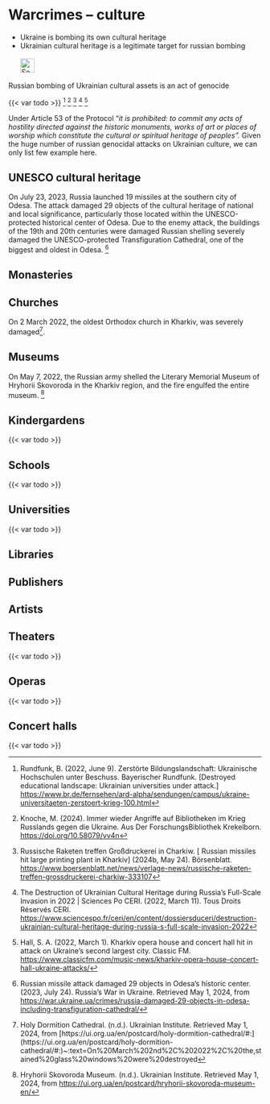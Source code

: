 # Warcrimes – culture {#sec-warcrimes-culture}

::: {.callout-caution title="Myth"}
- Ukraine is bombing its own cultural heritage
- Ukrainian cultural heritage is a legitimate target for russian bombing
[<br></br>![Search for topic in EUvsDisinfo](../all_common_img/EUvsDisinfo_400x240.jpg){height=2em}](https://euvsdisinfo.eu/disinformation-cases/?text=war%20(crime%7Ccrimes%7Ccriminal%7Ccriminals)%20(school%7Cuniversity%7Cmuseum%7Ckindergarden%7Ctheatre%7Cchurch%7Ccathedral%7Cmonastery%7Cabbey%7Cheritage)&sort=relevance)
:::

::: {.callout-tip title="Truth"}
Russian bombing of Ukrainian cultural assets is an act of genocide
:::

{{< var todo >}} 
[^warcrimes-culture-4]
[^warcrimes-culture-5]
[^warcrimes-culture-6]
[^warcrimes-culture-7]
[^warcrimes-culture-8]



Under Article 53 of the Protocol “*it is prohibited: to commit any acts of hostility directed against the historic monuments, works of art or places of worship which constitute the cultural or spiritual heritage of peoples”.*  Given the huge number of russian genocidal attacks on Ukrainian culture, we can only list few example here.


## UNESCO cultural heritage

On July 23, 2023, Russia launched 19 missiles at the southern city of Odesa. The attack damaged 29 objects of the cultural heritage of national and local significance, particularly those located within the UNESCO-protected historical center of Odesa. Due to the enemy attack, the buildings of the 19th and 20th centuries were damaged Russian shelling severely damaged the UNESCO-protected Transfiguration Cathedral, one of the biggest and oldest in Odesa. [^warcrimes-culture-3]

## Monasteries


## Churches

On 2 March 2022, the oldest Orthodox church in Kharkiv, was severely damaged[^warcrimes-culture-1]. 

## Museums

On May 7, 2022, the Russian army shelled the Literary Memorial Museum of Hryhorii Skovoroda in the Kharkiv region, and the fire engulfed the entire museum. [^warcrimes-culture-2] 

## Kindergardens

{{< var todo >}}


## Schools

{{< var todo >}}


## Universities

{{< var todo >}}


## Libraries



## Publishers



## Artists



## Theaters


{{< var todo >}}


## Operas

{{< var todo >}}


## Concert halls

{{< var todo >}}


[^warcrimes-culture-1]:  Holy Dormition Cathedral. (n.d.). Ukrainian Institute. Retrieved May 1, 2024, from [https://ui.org.ua/en/postcard/holy-dormition-cathedral/\#:\](https://ui.org.ua/en/postcard/holy-dormition-cathedral/\#:\)~:text=On%20March%202nd%2C%202022%2C%20the,stained%20glass%20windows%20were%20destroyed

[^warcrimes-culture-2]:  Hryhorii Skovoroda Museum. (n.d.). Ukrainian Institute. Retrieved May 1, 2024, from [https://ui.org.ua/en/postcard/hryhorii-skovoroda-museum-en/](https://ui.org.ua/en/postcard/hryhorii-skovoroda-museum-en/)

[^warcrimes-culture-3]:  Russian missile attack damaged 29 objects in Odesa’s historic center. (2023, July 24). Russia’s War in Ukraine. Retrieved May 1, 2024, from [https://war.ukraine.ua/crimes/russia-damaged-29-objects-in-odesa-including-transfiguration-cathedral/](https://war.ukraine.ua/crimes/russia-damaged-29-objects-in-odesa-including-transfiguration-cathedral/)


[^warcrimes-culture-4]:  Rundfunk, B. (2022, June 9). Zerstörte Bildungslandschaft: Ukrainische Hochschulen unter Beschuss. Bayerischer Rundfunk. \[Destroyed educational landscape: Ukrainian universities under attack.\] [https://www.br.de/fernsehen/ard-alpha/sendungen/campus/ukraine-universitaeten-zerstoert-krieg-100.html](https://www.br.de/fernsehen/ard-alpha/sendungen/campus/ukraine-universitaeten-zerstoert-krieg-100.html)

[^warcrimes-culture-5]:  Knoche, M. (2024). Immer wieder Angriffe auf Bibliotheken im Krieg Russlands gegen die Ukraine. Aus Der Forschungs­Bibliothek Krekelborn. [https://doi.org/10.58079/vv4n](https://doi.org/10.58079/vv4n)

[^warcrimes-culture-6]:  Russische Raketen treffen Großdruckerei in Charkiw. \[ Russian missiles hit large printing plant in Kharkiv\]  (2024b, May 24). Börsenblatt. [https://www.boersenblatt.net/news/verlage-news/russische-raketen-treffen-grossdruckerei-charkiw-333107](https://www.boersenblatt.net/news/verlage-news/russische-raketen-treffen-grossdruckerei-charkiw-333107)

[^warcrimes-culture-7]:  The Destruction of Ukrainian Cultural Heritage during Russia’s Full-Scale Invasion in 2022 | Sciences Po CERI. (2022, March 11). Tous Droits Réservés CERI. [https://www.sciencespo.fr/ceri/en/content/dossiersduceri/destruction-ukrainian-cultural-heritage-during-russia-s-full-scale-invasion-2022](https://www.sciencespo.fr/ceri/en/content/dossiersduceri/destruction-ukrainian-cultural-heritage-during-russia-s-full-scale-invasion-2022)

[^warcrimes-culture-8]:  Hall, S. A. (2022, March 1). Kharkiv opera house and concert hall hit in attack on Ukraine’s second largest city. Classic FM. [https://www.classicfm.com/music-news/kharkiv-opera-house-concert-hall-ukraine-attacks/](https://www.classicfm.com/music-news/kharkiv-opera-house-concert-hall-ukraine-attacks/)

